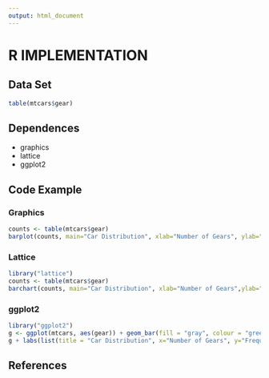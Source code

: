 ```yaml
---
output: html_document
---
```


# R IMPLEMENTATION

## Data Set

```r
table(mtcars$gear)

```


## Dependences

* graphics
* lattice
* ggplot2


## Code Example



### Graphics

```r
counts <- table(mtcars$gear)
barplot(counts, main="Car Distribution", xlab="Number of Gears", ylab="Frequency", col="grey")

```


### Lattice


```r
library("lattice")
counts <- table(mtcars$gear)
barchart(counts, main="Car Distribution", xlab="Number of Gears",ylab="Frequency", horizontal="false", col="grey")

```


### ggplot2

```r
library("ggplot2")
g <- ggplot(mtcars, aes(gear)) + geom_bar(fill = "gray", colour = "green", , binwidth = 0.5)
g + labs(list(title = "Car Distribution", x="Number of Gears", y="Frequency"))

```


## References
